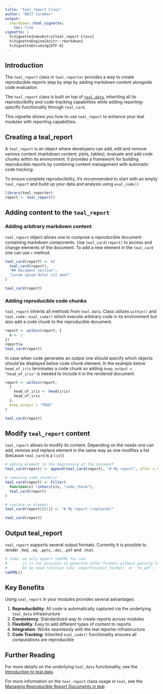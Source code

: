 ```yaml
---
title: "teal_report Class"
author: "NEST CoreDev"
output:
  rmarkdown::html_vignette:
    toc: true
vignette: >
  %\VignetteIndexEntry{teal_report Class}
  %\VignetteEngine{knitr::rmarkdown}
  %\VignetteEncoding{UTF-8}
---
```


## Introduction

The `teal_report` class in `teal.reporter` provides a way to create reproducible reports step by step by adding markdown content alongside code evaluation.

The `teal_report` class is built on top of [`teal_data`](https://insightsengineering.github.io/teal.data/latest-tag/articles/teal-data.html), inheriting all its reproducibility and code-tracking capabilities while adding reporting-specific functionality through `teal_card`.

This vignette shows you how to use `teal_report` to enhance your teal modules with reporting capabilities.


## Creating a teal_report

A `teal_report` is an object where developers can add, edit and remove various content (markdown content, plots, tables), evaluate and add code chunks within its environment. It provides a framework for building reproducible reports by combining content management with automatic code tracking.

To ensure complete reproducibility, it's recommended to start with an empty `teal_report` and build up your data and analysis using `eval_code()`:

```r
library(teal.reporter)
report <- teal_report()
```

## Adding content to the `teal_report`

### Adding arbitrary markdown content

`teal_report` object allows one to compose a reproducible document containing markdown components. Use `teal_card(report)` to access and change elements of the document.
To add a new element in the `teal_card` one can use `c` method.

```r
teal_card(report) <- c(
  teal_card(report),
  "## Document section",
  "Lorem ipsum dolor sit amet"
)

teal_card(report)
```

### Adding reproducible code chunks

`teal_report` inherits all methods from `teal.data`. Class utilizes `within()` and `teal.code::eval_code()` which execute arbitrary code in its environment but also add a code chunk to the reproducible document.

```r
report <- within(report, {
  a <- 2
})
report$a
teal_card(report)
```

In case when code generates an output one should specify which objects should be displayed below code chunk element. In the example below `head_of_iris` terminates a code chunk so adding `keep_output = "head_of_iris"` is needed to include it in the rendered document.

```r
report <- within(report,
  {
    head_of_iris <- head(iris)
    head_of_iris
  },
  keep_output = "TRUE"
)

teal_card(report)
```

## Modify `teal_report` content

`teal_report` allows to modify its content. Depending on the needs one can add, remove and replace element in the same way as one modifies a list (because `teal_card` is a `list`)

```r
# adding element in the beginnning of the document
teal_card(report) <- append(teal_card(report), "# My report", after = 0)

# removing code_chunk(s)
teal_card(report) <- Filter(
  function(x) !inherits(x, "code_chunk"),
  teal_card(report)
)

# replace an element
teal_card(report)[[1]] <- "# My report (replaced)"

teal_card(report)
```


## Output teal_report

`teal_report` supports several output formats. Currently it is possible to render `.Rmd`, `.md`, `.pptx`, `.doc`, `.pdf` and `.html`.

```r
# todo: we only export toHTML for now
#       it is not possible to generate other formats without passing to Reporter and using a shiny module
#       Do we need function like `export(output_format)` or `to_pdf`, `to_md`, `to_pptx`, `to_doc`
toHTML()
```

## Key Benefits

Using `teal_report` in your modules provides several advantages:

1. **Reproducibility**: All code is automatically captured via the underlying `teal_data` infrastructure
2. **Consistency**: Standardized way to create reports across modules  
3. **Flexibility**: Easy to add different types of content to reports
4. **Integration**: Works seamlessly with the teal reporter infrastructure
5. **Code Tracking**: Inherited `eval_code()` functionality ensures all computations are reproducible

## Further Reading

For more details on the underlying `teal_data` functionality, see the [Introduction to teal.data](https://insightsengineering.github.io/teal.data/latest-tag/articles/teal-data.html). 

For more information on the `teal_report` class usage in `teal`, see the [Managing Reproducible Report Documents in teal](https://insightsengineering.github.io/teal/latest-tag/articles/managing-reproducible-report-documents-in-teal.html).

